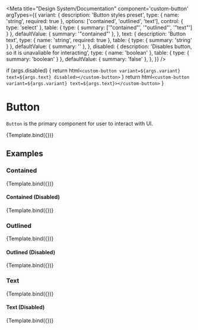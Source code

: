 

<Meta
  title="Design System/Documentation"
  component='custom-button'
  argTypes={{
    variant: {
      description: 'Button styles preset',
      type: { name: 'string', required: true },
      options: ['contained', 'outlined', 'text'],
      control: { type: 'select' },
      table: {
        type: { summary: ['"contained"', '"outlined"', '"text"'] }
      },
      defaultValue: { summary: '"contained"' },
    },
    text: {
      description: 'Button text',
      type: { name: 'string', required: true },
      table: {
        type: { summary: 'string' }
      },
      defaultValue: { summary: '' },
    },
    disabled: {
      description: 'Disables button, so it is unavaliable for interacting',
      type: { name: 'boolean' },
      table: {
        type: { summary: 'boolean' }
      },
      defaultValue: { summary: 'false' },
    },
  }}
/>

  if (args.disabled) {
    return html`<custom-button variant=${args.variant} text=${args.text} disabled></custom-button>`
  }
  return html`<custom-button variant=${args.variant} text=${args.text}></custom-button>`
}

# Button

`Button` is the primary component for user to interact with UI.

<Preview withToolbar>
  <Story
    name="Button"
    args={{
      variant: 'contained',
      disabled: false,
      text: 'Click me!'
    }}
  >
    {Template.bind({})}
  </Story>
</Preview>

## Examples

### Contained

<Preview withToolbar>
  <Story
    name="Contained Button"
    args={{
      variant: 'contained',
      disabled: false,
      text: 'Click me!'
    }}
  >
    {Template.bind({})}
  </Story>
</Preview>

#### Contained (Disabled)

<Preview withToolbar>
  <Story
    name="Contained (disabled) Button"
    args={{
      variant: 'contained',
      disabled: true,
      text: 'Click me!'
    }}
  >
    {Template.bind({})}
  </Story>
</Preview>

### Outlined

<Preview withToolbar>
  <Story
    name="Outlined Button"
    args={{
      variant: 'outlined',
      disabled: false,
      text: 'Click me!'
    }}
  >
    {Template.bind({})}
  </Story>
</Preview>

#### Outlined (Disabled)

<Preview withToolbar>
  <Story
    name="Outlined (disabled) Button"
    args={{
      variant: 'outlined',
      disabled: true,
      text: 'Click me!'
    }}
  >
    {Template.bind({})}
  </Story>
</Preview>

### Text

<Preview withToolbar>
  <Story
    name="Text Button"
    args={{
      variant: 'text',
      disabled: false,
      text: 'Click me!'
    }}
  >
    {Template.bind({})}
  </Story>
</Preview>

#### Text (Disabled)

<Preview withToolbar>
  <Story
    name="Text (disabled) Button"
    args={{
      variant: 'text',
      disabled: true,
      text: 'Click me!'
    }}
  >
    {Template.bind({})}
  </Story>
</Preview>
